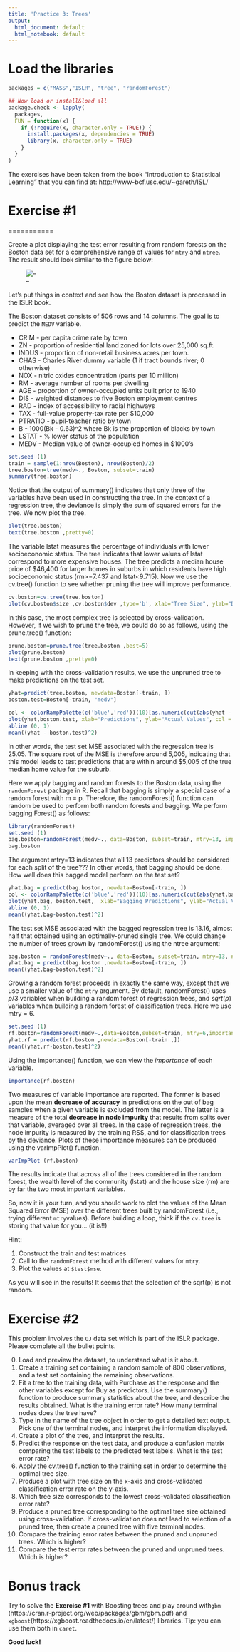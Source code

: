 ```yaml
---
title: 'Practice 3: Trees'
output:
  html_document: default
  html_notebook: default
---
```


# Load the libraries
```r
packages = c("MASS","ISLR", "tree", "randomForest")

## Now load or install&load all
package.check <- lapply(
  packages,
  FUN = function(x) {
    if (!require(x, character.only = TRUE)) {
      install.packages(x, dependencies = TRUE)
      library(x, character.only = TRUE)
    }
  }
)

```

The exercises have been taken from the book "Introduction to Statistical Learning" that you can find at: http://www-bcf.usc.edu/~gareth/ISL/

# Exercise #1

===========

Create a plot displaying the test error resulting from random forests on the Boston data set for a comprehensive range of values for `mtry` and `ntree`. The result should look similar to the figure below:

![--](fig8.10.png)

Let's put things in context and see how the Boston dataset is processed in the ISLR book.

The Boston dataset consists of 506 rows and 14 columns. The goal is to predict the `MEDV` variable.

- CRIM - per capita crime rate by town
- ZN - proportion of residential land zoned for lots over 25,000 sq.ft.
- INDUS - proportion of non-retail business acres per town.
- CHAS - Charles River dummy variable (1 if tract bounds river; 0 otherwise)
- NOX - nitric oxides concentration (parts per 10 million)
- RM - average number of rooms per dwelling
- AGE - proportion of owner-occupied units built prior to 1940
- DIS - weighted distances to five Boston employment centres
- RAD - index of accessibility to radial highways
- TAX - full-value property-tax rate per $10,000
- PTRATIO - pupil-teacher ratio by town
- B - 1000(Bk - 0.63)^2 where Bk is the proportion of blacks by town
- LSTAT - % lower status of the population
- MEDV - Median value of owner-occupied homes in $1000's



```r
set.seed (1)
train = sample(1:nrow(Boston), nrow(Boston)/2)
tree.boston=tree(medv~., Boston, subset=train)
summary(tree.boston)
```

Notice that the output of summary() indicates that only three of the variables have been used in constructing the tree. In the context of a regression tree, the deviance is simply the sum of squared errors for the tree. We now plot the tree.
```r
plot(tree.boston)
text(tree.boston ,pretty=0)
```

The variable lstat measures the percentage of individuals with lower socioeconomic status. The tree indicates that lower values of lstat correspond to more expensive houses. The tree predicts a median house price of $46,400 for larger homes in suburbs in which residents have high socioeconomic status (rm>=7.437 and lstat<9.715).
Now we use the cv.tree() function to see whether pruning the tree will improve performance.

```r
cv.boston=cv.tree(tree.boston)
plot(cv.boston$size ,cv.boston$dev ,type='b', xlab="Tree Size", ylab="Deviance")
```

In this case, the most complex tree is selected by cross-validation. However, if we wish to prune the tree, we could do so as follows, using the prune.tree() function:

```r
prune.boston=prune.tree(tree.boston ,best=5)
plot(prune.boston)
text(prune.boston ,pretty=0)
```

In keeping with the cross-validation results, we use the unpruned tree to make predictions on the test set.
```r
yhat=predict(tree.boston, newdata=Boston[-train, ])
boston.test=Boston[-train, "medv"]

col <- colorRampPalette(c('blue','red'))(10)[as.numeric(cut(abs(yhat - boston.test),breaks = 10))]
plot(yhat,boston.test, xlab="Predictions", ylab="Actual Values", col = col)
abline (0, 1)
mean((yhat - boston.test)^2)
```

In other words, the test set MSE associated with the regression tree is 25.05. The square root of the MSE is therefore around 5,005, indicating that this model leads to test predictions that are within around $5,005 of the true median home value for the suburb.

Here we apply bagging and random forests to the Boston data, using the `randomForest` package in R. Recall that bagging is simply a special case of a random forest with m = p. Therefore, the randomForest() function can random be used to perform both random forests and bagging. We perform bagging Forest() as follows:

```r
library(randomForest)
set.seed (1)
bag.boston=randomForest(medv~., data=Boston, subset=train, mtry=13, importance=TRUE)
bag.boston
```

The argument mtry=13 indicates that all 13 predictors should be considered for each split of the tree??? In other words, that bagging should be done. How well does this bagged model perform on the test set?

```r
yhat.bag = predict(bag.boston, newdata=Boston[-train, ])
col <- colorRampPalette(c('blue','red'))(10)[as.numeric(cut(abs(yhat.bag - boston.test),breaks = 10))]
plot(yhat.bag, boston.test,  xlab="Bagging Predictions", ylab="Actual Values", col = col)
abline (0, 1)
mean((yhat.bag-boston.test)^2)
```

The test set MSE associated with the bagged regression tree is 13.16, almost half that obtained using an optimally-pruned single tree. We could change the number of trees grown by randomForest() using the ntree argument:

```r
bag.boston = randomForest(medv~., data=Boston, subset=train, mtry=13, ntree=25)
yhat.bag = predict(bag.boston ,newdata=Boston[-train, ])
mean((yhat.bag-boston.test)^2)
```

Growing a random forest proceeds in exactly the same way, except that we use a smaller value of the `mtry` argument. By default, randomForest() uses $p/3$ variables when building a random forest of regression trees, and $sqrt(p)$ variables when building a random forest of classification trees. Here we use mtry = 6.

```r
set.seed (1)
rf.boston=randomForest(medv~.,data=Boston,subset=train, mtry=6,importance=TRUE)
yhat.rf = predict(rf.boston ,newdata=Boston[-train ,])
mean((yhat.rf-boston.test)^2)
```

Using the importance() function, we can view the *importance* of each variable.
```r
importance(rf.boston)
```

Two measures of variable importance are reported. The former is based upon the mean **decrease of accuracy** in predictions on the out of bag samples when a given variable is excluded from the model. The latter is a measure of the total **decrease in node impurity** that results from splits over that variable, averaged over all trees. In the case of regression trees, the node impurity is measured by the training RSS, and for classification trees by the deviance. Plots of these importance measures can be produced using the varImpPlot() function.

```r
varImpPlot (rf.boston)
```

The results indicate that across all of the trees considered in the random forest, the wealth level of the community (lstat) and the house size (rm) are by far the two most important variables.

So, now it is your turn, and you should work to plot the values of the Mean Squared Error (MSE) over the different trees built by randomForest (i.e., trying different `mtry`values). Before building a loop, think if the `cv.tree` is storing that value for you... (it is!!)

Hint:

1. Construct the train and test matrices
2. Call to the `randomForest` method with different values for `mtry`.
3. Plot the values at `$test$mse`.

As you will see in the results! It seems that the selection of the sqrt(p) is not random.

# Exercise #2

This problem involves the `OJ` data set which is part of the ISLR package. Please complete all the bullet points.

0. Load and preview the dataset, to understand what is it about.
1. Create a training set containing a random sample of 800 observations, and a test set containing the remaining observations.
2. Fit a tree to the training data, with Purchase as the response and the other variables except for Buy as predictors. Use the summary() function to produce summary statistics about the tree, and describe the results obtained. What is the training error rate? How many terminal nodes does the tree have?
3. Type in the name of the tree object in order to get a detailed text output. Pick one of the terminal nodes, and interpret the information displayed.
4. Create a plot of the tree, and interpret the results.
5. Predict the response on the test data, and produce a confusion matrix comparing the test labels to the predicted test labels. What is the test error rate?
6. Apply the cv.tree() function to the training set in order to determine the optimal tree size.
7. Produce a plot with tree size on the x-axis and cross-validated classification error rate on the y-axis.
8. Which tree size corresponds to the lowest cross-validated classification error rate?
9. Produce a pruned tree corresponding to the optimal tree size obtained using cross-validation. If cross-validation does not lead to selection of a pruned tree, then create a pruned tree with five terminal nodes.
10. Compare the training error rates between the pruned and unpruned trees. Which is higher?
11. Compare the test error rates between the pruned and unpruned trees. Which is higher?

# Bonus track

Try to solve the **Exercise #1** with Boosting trees and play around with`gbm` (https://cran.r-project.org/web/packages/gbm/gbm.pdf) and `xgboost`(https://xgboost.readthedocs.io/en/latest/) libraries. Tip: you can use them both in `caret`.

**Good luck!**